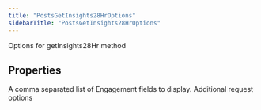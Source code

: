 ```yaml
---
title: "PostsGetInsights28HrOptions"
sidebarTitle: "PostsGetInsights28HrOptions"
---
```


Options for getInsights28Hr method

## Properties

<ParamField name="engagementfields" type="any[]">
A comma separated list of Engagement fields to display.
</ParamField>





<ParamField name="requestOptions" type="[RequestOptions](/xdks/typescript/reference/interfaces/RequestOptions)">
Additional request options
</ParamField>



